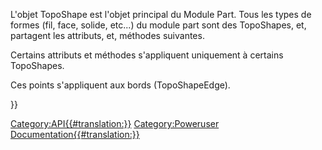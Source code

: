 <languages/>
{{VeryImportantMessage|(Novembre 2018) Ces informations peuvent être incomplètes et obsolètes. Pour la dernière API, voir l'[https://freecad.org/api auto-génération de la documentation de l'API].}}

L'objet TopoShape est l'objet principal du Module Part. Tous les types de formes (fil, face, solide, etc...) du module part sont des TopoShapes, et, partagent les attributs, et, méthodes suivantes.
{{Code|code=
import Part
sh = Part.makeBox(10,10,10)
print sh.Faces
for f in sh.Faces:
   print f.Edges
}}

{{APIProperty/fr|Area|La superficie totale des faces de la forme.}}
{{APIProperty/fr|CompSolids|Répertorie les formes ultérieures dans cette forme.}}
{{APIProperty/fr|CenterOfMass|Donne le centre de la masse de la forme actuelle. Si le champ de gravitation est uniforme, c'est le centre de gravité. Les coordonnées retournées pour le centre de masse sont exprimées dans le système de coordonnées cartésiennes absolu.}}
{{APIProperty/fr|Compounds|Répertorie les composantes de cette forme.}}
{{APIProperty/fr|Edges|Répertorie les contours de cette forme.}}
{{APIProperty/fr|Faces|Répertorie les visages de cette forme.}}
{{APIProperty/fr|Length|Longueur totale des bords de la forme.}}
{{APIProperty/fr|Orientation|l'orientation de la forme.}}
{{APIProperty/fr|ShapeType|Le type de la forme.}}
{{APIProperty/fr|Shells|Répertorie les formes ultérieures dans cette forme.}}
{{APIProperty/fr|Solids|Liste des formes ultérieures dans cette forme.}}
{{APIProperty/fr|Vertexes|Liste des sommets de cette forme.}}
{{APIProperty/fr|Volume|Volume total des solides de la forme.}}
{{APIProperty/fr|Wires|Liste des fils de cette forme.}}
{{APIProperty/fr|BoundBox|Les dimensions hors tout de l'objet}}
{{APIProperty/fr|Matrix|Donne une matrice de la transformation actuelle de l'objet}}
{{APIProperty/fr|Placement|Donne la transformation actuelle de l'objet comme placement}}
{{APIFunction/fr|approximate| |Se rapproche d'une courbe B-Spline|a BSplineCurve object}}
{{APIFunction/fr|check| |Vérifie les erreurs de forme et les rapporte dans la structure de la forme. Il s'agit d'une vérification plus détaillée comme cela se fait dans isValid().| }}
{{APIFunction/fr|common|TopoShape|Intersection de la forme et une forme donnée.|un TopoShape}}
{{APIFunction/fr|complement| |Calcule le complément de l'orientation de cette forme, c'est-à-dire inverse l'état intérieur/extérieur des limites de cette forme.|un TopoShape}}
{{APIFunction/fr|copy| |Crée une copie de cette forme|un TopoShape}}
{{APIFunction/fr|cut|TopoShape|Différence entre la forme et une forme donnée.|un TopoShape}}
{{APIFunction/fr|distToShape| TopoShape |Calcule la distance minimale entre ceci et une donnée TopoShape. |float <distance minimum>, list < le point le plus proche >, list < la forme secondaire la plus proche & ces paramètres > }}
{{APIFunction/fr|exportBrep| string |Exporte le contenu de cette la forme dans un fichier BREP. BREP est le format natif de CasCade.| }}
{{APIFunction/fr|exportIges| string |Exporte le contenu de la forme dans un fichier IGES.| }}
{{APIFunction/fr|exportStep| string |Exporte le contenu de la forme dans un fichier STEP.| }}
{{APIFunction/fr|exportStl| string |Exporte le contenu de la forme dans un fichier de maillage STL.| }}
{{APIFunction/fr|extrude|Vector|Extrude la forme le long d'une direction.|un TopoShape}}
{{APIFunction/fr|fuse|TopoShape|Union de la forme et une forme donnée.|un TopoShape}}
{{APIFunction/fr|getAllDerivedFrom| |Retourne toute la descendance de ce type d'objet|une liste}}
{{APIFunction/fr|hashCode| |Cette valeur est calculée à partir de la valeur de la référence sous-jacente de la forme et l'emplacement. L'orientation n'est pas prise en compte.|a string}}
{{APIFunction/fr|isClosed| |Vérifie si la forme est fermée.|un booléen}}
{{APIFunction/fr|isDerivedFrom|string|Retourne la valeur true si le type donné est le père (maître)|boolean}}
{{APIFunction/fr|isEqual|TopoShape|Retourne true si les deux formes partagent le même TShape, ont le même emplacement et ont la même orientation.|un booléen}}
{{APIFunction/fr|isInside|Vector,float,Boolean|Vérifie si un point est à l'intérieur d'un solide, avec une certaine tolérance. Si le troisième paramètre est '''true''' un point sur une face est considéré comme inside|un booléen}}
{{APIFunction/fr|isNull| |Vérifie si la forme est nulle.|un booléen}}
{{APIFunction/fr|isPartner|TopoShape|Renvoie true si les deux formes partagent le même TShape, mais peut avoir un emplacement différent et avoir une orientation différente.|un booléen}}
{{APIFunction/fr|isSame|TopoShape|Vérifie si les deux formes partagent la même géométrie, donne true si les deux formes partagent le même TShape, elles ont le même emplacement mais peuvent avoir une orientation différente.|un booléen}}
{{APIFunction/fr|isValid| |Vérifie si la forme est valide, c'est à dire ni nulle, ni vide ni endommagée.|un booléen}}
{{APIFunction/fr|makeFillet|float,TopoShape|Retourne un nouvel objet basé sur un TopoShape, mais avec un rayon de courbure "float" appliqué à chaque arête.|un TopoShape}}
{{APIFunction/fr|makeHomogenousWires|wire|Construit un fil homogène avec le même nombre d'arêtes| a wire}}
{{APIFunction/fr|makeOffset|float|Décale la forme selon une distance donnée|un TopoShape}}
{{APIFunction/fr|makePipe|wire|Fait un tube en suivant une ligne.|un TopoShape}}
{{APIFunction/fr|makePipeShell|wire|Rend un loft défini par son profil le long d'une ligne.|un TopoShape}}
{{APIFunction/fr|makeShapeFromMesh|mesh|Fait une forme composée de données de maillage. Remarque : Cela devrait être utilisé plutôt pour de petites mailles.|un TopoShape}}
{{APIFunction/fr|makeThickness|list,float,float|Un solide évidé est construit à partir d'un solide initial, et, un ensemble de faces sur ce solide, qui doivent être éliminés. Les faces restantes du solide deviennent les murs du solide évidé, leur épaisseur est définie au moment de la construction. Les arguments à transmettre sont une liste des faces à ignorer, l'épaisseur des murs, et, une valeur de tolérance.|un TopoShape}}
{{APIFunction/fr|nullify| |Détruit la référence à la forme sous-jacente stockée sous cette forme. En conséquence, cette forme devient nulle.| }}
{{APIFunction/fr|project|TopoShape|Projete une forme sur votre forme|un TopoShape}}
{{APIFunction/fr|read|string|Lit un fichier IGES, STEP ou BREP.|un TopoShape}}
{{APIFunction/fr|reverse| |Inverse l'orientation de cette forme.| }}
{{APIFunction/fr|revolve|Vector, Vector, float|S'articule autour d'un axe à un degré donné. ex : Part.revolve(Vector(0,0,0),Vector(0,0,1),360) tourne la forme autour d'un axe Z de 360 degrés.|un TopoShape}}
{{APIFunction/fr|rotate|Vector, Vector, float|Applique la rotation (en degré) à l'emplacement actuel de cette forme. ex : Shp.rotate(Vector(0,0,0),Vector(0,0,1),180) fait pivoter la forme autour de l'axe Z de 180 degrés.|un TopoShape}}
{{APIFunction/fr|scale| |S'applique à l'échelle avec le point et le facteur de cette forme.|un TopoShape}}
{{APIFunction/fr|section|TopoShape|Section de la forme avec une forme toposhape.|un TopoShape}}
{{APIFunction/fr|sewShape| |La machine raccorde la forme s'il y a un écart.| }}
{{APIFunction/fr|tessellate|float|Tessellate (Paver) la forme et retourne une liste des sommets et indices de la faces. Le float donnée est la tolérance.|a list}}
{{APIFunction/fr|toNurbs| |Transformation de la géométrie complète d'une forme en géométrie NURBS. Par exemple, toutes les courbes soutenant les bords de la forme de base, sont convertis en courbes de BSP, et toutes les surfaces soutenant ses faces sont converties en surfaces de BSP.|a NURBS curve}}
{{APIFunction/fr|transformGeometry|matrix|Applique la transformation géométrique sur une copie de la forme. La transformation à appliquer, est définie comme une matrice 4x4. La géométrie sous-jacente des formes suivantes peuvent être changées en courbes qui prennent en charge les extrémités de la forme, ou une surface qui prend en charge une face de la forme. Par exemple, un cercle peut être transformé en une ellipse lorsque vous appliquez une transformation d'affinité. Il peut également arriver que le cercle est alors représenté comme une courbe b-spline. La transformation s'applique à toutes les courbes qui supportent les bords de la forme et toutes les surfaces qui prennent en charge les faces de la forme. Remarque : Si vous voulez transformer une forme sans changer la géométrie sous-jacente, puis utilisez les méthodes traduites ou les faire pivoter.|un TopoShape}}
{{APIFunction/fr|transformShape|matrix|Applique la transformation d'une forme sans changer la géométrie sous-jacente.| }}
{{APIFunction/fr|translate|Vector|Applique la conversion à l'emplacement actuel de cette forme.| }}
{{APIFunction/fr|writeInventor| |Écrit le maillage au format OpenInventor dans une chaîne.|a string}}

Certains attributs et méthodes s'appliquent uniquement à certains TopoShapes.

Ces points s'appliquent aux bords (TopoShapeEdge).  


{{APIProperty/fr|FirstParameter|La valeur du paramètre du bord à une extrémité. Pas nécessairement le Vertex[0]. [https://fr.wikipedia.org/wiki/%C3%89quation_param%C3%A9trique Voir équations paramétriques]}}
{{APIProperty/fr|LastParameter|La valeur du paramètre du bord à l'autre extrémité. Pas nécessairement le Vertex[1].}}
{{APIFunction/fr|centerOfCurvatureAt|Float|Retourne le centre (points 3D) ou la valeur des paramètres du cercle.|Vector}}{{APIFunction/fr|curvatureAt|Float|Retourne  la valeur des paramètres de la courbe du bord.|Float}}
{{APIFunction/fr|getParameterByLength|Float|Retourne l’intervalle [0,Length] jusqu'au prochain intervalle [Premier Paramètre,dernier Paramètre]|Float }}
{{APIFunction/fr|normalAt|Float|Retourne la valeur des paramètres de la normale du bord (uniquement s'il existe).|Vector}}
{{APIFunction/fr|parameterAt|Vertex,[Face]|Retourne la valeur correspondante au Vertex (points 3D).|Float}}
{{APIFunction/fr|tangentAt|Float|Retourne la valeur des paramètres de la direction du vecteur de la tangente de l'arête (s'il existe).|Vector}}
{{APIFunction/fr|valueAt|Float|Retourne la valeur du vecteur correspondant au paramètre 3D.|Vector}}


{{Userdocnavi{{#translation:}}}}
[[Category:API{{#translation:}}]]
[[Category:Poweruser Documentation{{#translation:}}]]
{{clear}}